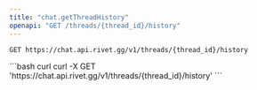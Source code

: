```yaml
---
title: "chat.getThreadHistory"
openapi: "GET /threads/{thread_id}/history"
---
```


```
GET https://chat.api.rivet.gg/v1/threads/{thread_id}/history
```


<RequestExample>
```bash curl
curl -X GET 'https://chat.api.rivet.gg/v1/threads/{thread_id}/history'
```
</RequestExample>
